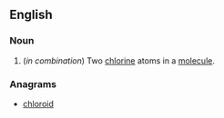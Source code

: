 ==English==

===Noun===
{{en-noun|-}}

# {{context|organic chemistry|lang=en}} (''in combination'') Two [[chlorine]] atoms in a [[molecule]].

===Anagrams===
* [[chloroid#English|chloroid]]